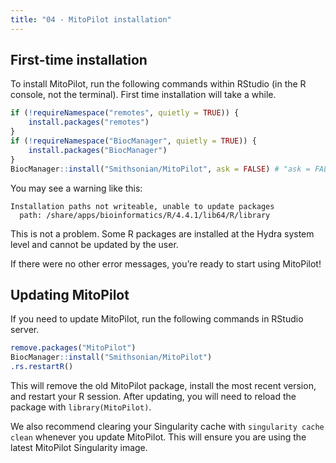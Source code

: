 ```yaml
---
title: "04 - MitoPilot installation"
---
```


## First-time installation

To install MitoPilot, run the following commands within RStudio (in the R console, not the terminal). First time installation will take a while.

```r
if (!requireNamespace("remotes", quietly = TRUE)) {
    install.packages("remotes")
}
if (!requireNamespace("BiocManager", quietly = TRUE)) {
    install.packages("BiocManager")
}
BiocManager::install("Smithsonian/MitoPilot", ask = FALSE) # "ask = FALSE" to automatically install dependencies
```

You may see a warning like this:

```
Installation paths not writeable, unable to update packages
  path: /share/apps/bioinformatics/R/4.4.1/lib64/R/library
```

This is not a problem. Some R packages are installed at the Hydra system level and cannot be updated by the user.

If there were no other error messages, you're ready to start using MitoPilot!

## Updating MitoPilot

If you need to update MitoPilot, run the following commands in RStudio server.

```r
remove.packages("MitoPilot")
BiocManager::install("Smithsonian/MitoPilot")
.rs.restartR()
```

This will remove the old MitoPilot package, install the most recent version, and restart your R session. After updating, you will need to reload the package with `library(MitoPilot)`.

We also recommend clearing your Singularity cache with `singularity cache clean` whenever you update MitoPilot. This will ensure you are using the latest MitoPilot Singularity image. 